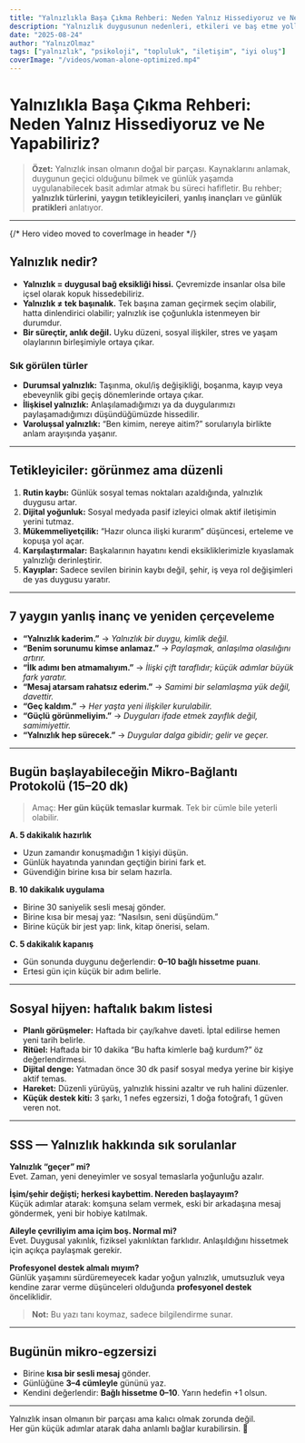 ```yaml
---
title: "Yalnızlıkla Başa Çıkma Rehberi: Neden Yalnız Hissediyoruz ve Ne Yapabiliriz?"
description: "Yalnızlık duygusunun nedenleri, etkileri ve baş etme yolları. Psikolojik boyutları, günlük pratikler ve daha sağlıklı ilişkiler için ipuçları."
date: "2025-08-24"
author: "YalnızOlmaz"
tags: ["yalnızlık", "psikoloji", "topluluk", "iletişim", "iyi oluş"]
coverImage: "/videos/woman-alone-optimized.mp4"
---
```


# Yalnızlıkla Başa Çıkma Rehberi: Neden Yalnız Hissediyoruz ve Ne Yapabiliriz?

> **Özet:** Yalnızlık insan olmanın doğal bir parçası. Kaynaklarını anlamak, duygunun geçici olduğunu bilmek ve günlük yaşamda uygulanabilecek basit adımlar atmak bu süreci hafifletir. Bu rehber; **yalnızlık türlerini**, **yaygın tetikleyicileri**, **yanlış inançları** ve **günlük pratikleri** anlatıyor.

---

{/* Hero video moved to coverImage in header */}

## Yalnızlık nedir?

- **Yalnızlık = duygusal bağ eksikliği hissi.** Çevremizde insanlar olsa bile içsel olarak kopuk hissedebiliriz.  
- **Yalnızlık ≠ tek başınalık.** Tek başına zaman geçirmek seçim olabilir, hatta dinlendirici olabilir; yalnızlık ise çoğunlukla istenmeyen bir durumdur.  
- **Bir süreçtir, anlık değil.** Uyku düzeni, sosyal ilişkiler, stres ve yaşam olaylarının birleşimiyle ortaya çıkar.

### Sık görülen türler
- **Durumsal yalnızlık:** Taşınma, okul/iş değişikliği, boşanma, kayıp veya ebeveynlik gibi geçiş dönemlerinde ortaya çıkar.  
- **İlişkisel yalnızlık:** Anlaşılamadığımızı ya da duygularımızı paylaşamadığımızı düşündüğümüzde hissedilir.  
- **Varoluşsal yalnızlık:** “Ben kimim, nereye aitim?” sorularıyla birlikte anlam arayışında yaşanır.  

---

## Tetikleyiciler: görünmez ama düzenli

1. **Rutin kaybı:** Günlük sosyal temas noktaları azaldığında, yalnızlık duygusu artar.  
2. **Dijital yoğunluk:** Sosyal medyada pasif izleyici olmak aktif iletişimin yerini tutmaz.  
3. **Mükemmeliyetçilik:** “Hazır olunca ilişki kurarım” düşüncesi, erteleme ve kopuşa yol açar.  
4. **Karşılaştırmalar:** Başkalarının hayatını kendi eksikliklerimizle kıyaslamak yalnızlığı derinleştirir.  
5. **Kayıplar:** Sadece sevilen birinin kaybı değil, şehir, iş veya rol değişimleri de yas duygusu yaratır.  

---

## 7 yaygın yanlış inanç ve yeniden çerçeveleme

- **“Yalnızlık kaderim.”** → _Yalnızlık bir duygu, kimlik değil._  
- **“Benim sorunumu kimse anlamaz.”** → _Paylaşmak, anlaşılma olasılığını artırır._  
- **“İlk adımı ben atmamalıyım.”** → _İlişki çift taraflıdır; küçük adımlar büyük fark yaratır._  
- **“Mesaj atarsam rahatsız ederim.”** → _Samimi bir selamlaşma yük değil, davettir._  
- **“Geç kaldım.”** → _Her yaşta yeni ilişkiler kurulabilir._  
- **“Güçlü görünmeliyim.”** → _Duyguları ifade etmek zayıflık değil, samimiyettir._  
- **“Yalnızlık hep sürecek.”** → _Duygular dalga gibidir; gelir ve geçer._  

---

## Bugün başlayabileceğin **Mikro-Bağlantı Protokolü** (15–20 dk)

> Amaç: **Her gün küçük temaslar kurmak**. Tek bir cümle bile yeterli olabilir.

**A. 5 dakikalık hazırlık**  
- Uzun zamandır konuşmadığın 1 kişiyi düşün.  
- Günlük hayatında yanından geçtiğin birini fark et.  
- Güvendiğin birine kısa bir selam hazırla.

**B. 10 dakikalık uygulama**  
- Birine 30 saniyelik sesli mesaj gönder.  
- Birine kısa bir mesaj yaz: “Nasılsın, seni düşündüm.”  
- Birine küçük bir jest yap: link, kitap önerisi, selam.

**C. 5 dakikalık kapanış**  
- Gün sonunda duygunu değerlendir: **0–10 bağlı hissetme puanı**.  
- Ertesi gün için küçük bir adım belirle.

---

## Sosyal hijyen: haftalık bakım listesi

- **Planlı görüşmeler:** Haftada bir çay/kahve daveti. İptal edilirse hemen yeni tarih belirle.  
- **Ritüel:** Haftada bir 10 dakika “Bu hafta kimlerle bağ kurdum?” öz değerlendirmesi.  
- **Dijital denge:** Yatmadan önce 30 dk pasif sosyal medya yerine bir kişiye aktif temas.  
- **Hareket:** Düzenli yürüyüş, yalnızlık hissini azaltır ve ruh halini düzenler.  
- **Küçük destek kiti:** 3 şarkı, 1 nefes egzersizi, 1 doğa fotoğrafı, 1 güven veren not.  

---

## SSS — Yalnızlık hakkında sık sorulanlar

**Yalnızlık “geçer” mi?**  
Evet. Zaman, yeni deneyimler ve sosyal temaslarla yoğunluğu azalır.  

**İşim/şehir değişti; herkesi kaybettim. Nereden başlayayım?**  
Küçük adımlar atarak: komşuna selam vermek, eski bir arkadaşına mesaj göndermek, yeni bir hobiye katılmak.  

**Aileyle çevriliyim ama içim boş. Normal mi?**  
Evet. Duygusal yakınlık, fiziksel yakınlıktan farklıdır. Anlaşıldığını hissetmek için açıkça paylaşmak gerekir.  

**Profesyonel destek almalı mıyım?**  
Günlük yaşamını sürdüremeyecek kadar yoğun yalnızlık, umutsuzluk veya kendine zarar verme düşünceleri olduğunda **profesyonel destek** önceliklidir.  

> **Not:** Bu yazı tanı koymaz, sadece bilgilendirme sunar.

---

## Bugünün mikro-egzersizi

- Birine **kısa bir sesli mesaj** gönder.  
- Günlüğüne **3–4 cümleyle** gününü yaz.  
- Kendini değerlendir: **Bağlı hissetme 0–10**. Yarın hedefin +1 olsun.  

---

Yalnızlık insan olmanın bir parçası ama kalıcı olmak zorunda değil.  
Her gün küçük adımlar atarak daha anlamlı bağlar kurabilirsin. 🫶
